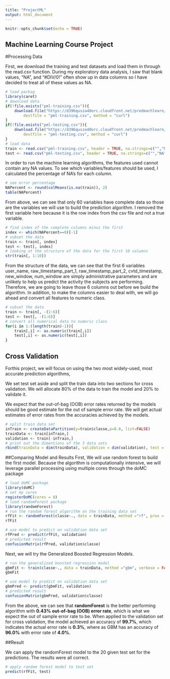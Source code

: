 ---
title: "ProjectML"
output: html_document
---

```{r setup, include=FALSE}
knitr::opts_chunk$set(echo = TRUE)
```

## Machine Learning Course Project

#Processing Data

First, we download the training and test datasets and load them in through the read.csv function. During my exploratory data analysis, I saw that blank values, "NA", and "#DIV/0!" often show up in data columns so I have decided to treat all of these values as NA.

```{r}
# load packag
library(caret)
# download data 
if(!file.exists("pml-training.csv")){
    download.file("https://d396qusza40orc.cloudfront.net/predmachlearn/pml-training.csv", 
        destfile = "pml-training.csv", method = "curl")
}
if(!file.exists("pml-testing.csv")){
    download.file("https://d396qusza40orc.cloudfront.net/predmachlearn/pml-testing.csv", 
        destfile = "pml-testing.csv", method = "curl")
}
# load data
train <- read.csv("pml-training.csv", header = TRUE, na.strings=c("","NA", "#DIV/0!"))
test <- read.csv("pml-testing.csv", header = TRUE, na.strings=c("","NA", "#DIV/0!"))
```

In order to run the machine learning algorithms, the features used cannot contain any NA values. To see which variables/features should be used, I calculated the percentage of NA's for each column.

```{r}
# see error percentage 
NAPercent <- round(colMeans(is.na(train)), 2)
table(NAPercent)
```

From above, we can see that only 60 variables have complete data so those are the variables we will use to build the prediction algorithm. I removed the first variable here because it is the row index from the csv file and not a true variable.

```{r}
# find index of the complete columns minus the first 
index <- which(NAPercent==0)[-1]
# subset the data
train <- train[, index]
test <- test[, index]
# looking at the structure of the data for the first 10 columns
str(train[, 1:10])
```

From the structure of the data, we can see that the first 6 variables user_name, raw_timestamp_part_1, raw_timestamp_part_2, cvtd_timestamp,  new_window, num_window are simply administrative parameters and are unlikely to help us predict the activity the subjects are performing. Therefore, we are going to leave those 6 columns out before we build the algorithm. In addition, to make the columns easier to deal with, we will go ahead and convert all features to numeric class.

```{r}
# subset the data
train <- train[, -(1:6)]
test <- test[, -(1:6)]
# convert all numerical data to numeric class
for(i in 1:(length(train)-1)){
    train[,i] <- as.numeric(train[,i])
    test[,i] <- as.numeric(test[,i])
}
```
## Cross Validation

Forthis project, we will focus on using the two most widely-used, most accurate prediction algorithms,

We set test set aside and split the train data into two sections for cross validation. We will allocate 80% of the data to train the model and 20% to validate it.

We expect that the out-of-bag (OOB) error rates returned by the models should be good estimate for the out of sample error rate. We will get actual estimates of error rates from the accuracies achieved by the models.

```{r}
# split train data set
inTrain <- createDataPartition(y=train$classe,p=0.8, list=FALSE)
trainData <- train[inTrain,]
validation <- train[-inTrain,]
# print out the dimentions of the 3 data sets
rbind(trainData = dim(trainData), validation = dim(validation), test = dim(test))
```

##Comparing Model and Results
First, We will use random forest to build the first model. Because the algorithm is computationally intensive, we will leverage parallel processing using multiple cores through the doMC package
```{r}
# load doMC package 
library(doMC)
# set my cores 
registerDoMC(cores = 8)
# load randomForest package
library(randomForest)
# run the random forest algorithm on the training data set
rfFit <- randomForest(classe~., data = trainData, method ="rf", prox = TRUE)
rfFit
```

```{r}
# use model to predict on validation data set
rfPred <- predict(rfFit, validation)
# predicted result
confusionMatrix(rfPred, validation$classe)
```

Next, we will try the Generalized Boosted Regression Models.

```{r}
# run the generalized boosted regression model
gbmFit <- train(classe~., data = trainData, method ="gbm", verbose = FALSE)
gbmFit
```

```{r}
# use model to predict on validation data set
gbmPred <- predict(gbmFit, validation)
# predicted result
confusionMatrix(gbmPred, validation$classe)
```

From the above, we can see that **randomForest** is the better performing algorithm with **0.43% out-of-bag (OOB) error rate**, which is what we expect the out of sample error rate to be. When applied to the validation set for cross validation, the model achieved an accuracy of **99.7%**, which indicates the actual error rate is **0.3%**, where as GBM has an accuracy of **96.0%** with error rate of **4.0%**.

##Result

We can apply the randomForest model to the 20 given test set for the predictions. The results were all correct.

```{r}
# apply random forest model to test set
predict(rfFit, test)
```



